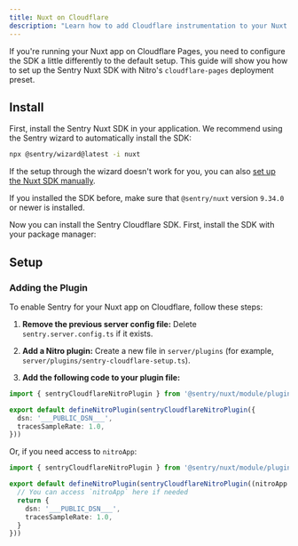 ```yaml
---
title: Nuxt on Cloudflare
description: "Learn how to add Cloudflare instrumentation to your Nuxt app."
---
```


If you're running your Nuxt app on Cloudflare Pages, you need to configure the SDK a little differently to the default setup. This guide will show you how to set up the Sentry Nuxt SDK with Nitro's `cloudflare-pages` deployment preset.

## Install

First, install the Sentry Nuxt SDK in your application. We recommend using the Sentry wizard to automatically install the SDK:

```bash
npx @sentry/wizard@latest -i nuxt
```

If the setup through the wizard doesn't work for you, you can also [set up the Nuxt SDK manually](/platforms/javascript/guides/nuxt/manual-setup/).

<Alert>

If you installed the SDK before, make sure that `@sentry/nuxt` version `9.34.0` or newer is installed.

</Alert>

Now you can install the Sentry Cloudflare SDK. First, install the SDK with your package manager:

<PlatformContent includePath="getting-started-install" />

## Setup

<PlatformContent includePath="getting-started-config" />

### Adding the Plugin

To enable Sentry for your Nuxt app on Cloudflare, follow these steps:

1. **Remove the previous server config file:**
   Delete `sentry.server.config.ts` if it exists.

2. **Add a Nitro plugin:**
   Create a new file in `server/plugins` (for example, `server/plugins/sentry-cloudflare-setup.ts`).

3. **Add the following code to your plugin file:**

```TypeScript {filename:server/plugins/[custom-plugin-name].ts}
import { sentryCloudflareNitroPlugin } from '@sentry/nuxt/module/plugins'

export default defineNitroPlugin(sentryCloudflareNitroPlugin({
  dsn: '___PUBLIC_DSN___',
  tracesSampleRate: 1.0,
}))
```

Or, if you need access to `nitroApp`:

```TypeScript {filename:server/plugins/[custom-plugin-name].ts}
import { sentryCloudflareNitroPlugin } from '@sentry/nuxt/module/plugins'

export default defineNitroPlugin(sentryCloudflareNitroPlugin((nitroApp: NitroApp) => {
  // You can access `nitroApp` here if needed
  return {
    dsn: '___PUBLIC_DSN___',
    tracesSampleRate: 1.0,
  }
}))
```


